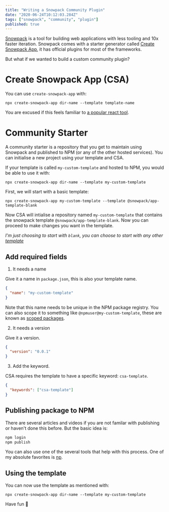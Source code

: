 ```yaml
---
title: "Writing a Snowpack Community Plugin"
date: "2020-06-24T10:12:03.284Z"
tags: ["snowpack", "community", "plugin"]
published: true
---
```


[Snowpack](https://www.snowpack.dev/) is a tool for building web applications with less tooling and 10x faster iteration. Snowpack comes with a starter generator called [Create Snowpack App](https://github.com/pikapkg/create-snowpack-app), it has official plugins for most of the frameworks.

But what if we wanted to build a custom community plugin?

# Create Snowpack App (CSA)

You can use `create-snowpack-app` with:

```
npx create-snowpack-app dir-name --template template-name
```

You are excused if this feels familiar to [a popular react tool](https://create-react-app.dev/).

# Community Starter

A community starter is a repository that you get to maintain using Snowpack and published to NPM (or any of the other hosted services). You can initialise a new project using your template and CSA.

If your template is called `my-custom-template` and hosted to NPM, you would be able to use it with:

```
npx create-snowpack-app dir-name --template my-custom-template
```

First, we will start with a basic template:

```
npx create-snowpack-app my-custom-template --template @snowpack/app-template-blank
```

Now CSA will intialise a repository named `my-custom-template` that contains the snowpack template `@snowpack/app-template-blank`. Now you can proceed to make changes you want in the template.

_I'm just choosing to start with `blank`, you can choose to start with any other [template](https://www.snowpack.dev/#official-app-templates)_

## Add required fields

1. It needs a name

Give it a name in `package.json`, this is also your template name.

```json
{
  "name": "my-custom-template"
}
```

Note that this name needs to be unique in the NPM package registry. You can also scope it to something like `@npmuser@my-custom-template`, these are known as [scoped packages](https://docs.npmjs.com/about-scopes).

2. It needs a version

Give it a version.

```json
{
  "version": "0.0.1"
}
```

3. Add the keyword.

CSA requires the template to have a specific keyword: `csa-template`.

```json
{
  "keywords": ["csa-template"]
}
```

## Publishing package to NPM

There are several articles and videos if you are not familar with publishing or haven't done this before. But the basic idea is:

```bash
npm login
npm publish
```

You can also use one of the several tools that help with this process. One of my absolute favorites is [np](https://www.npmjs.com/package/np).

## Using the template

You can now use the template as mentioned with:

```
npx create-snowpack-app dir-name --template my-custom-template
```

Have fun 🎉

